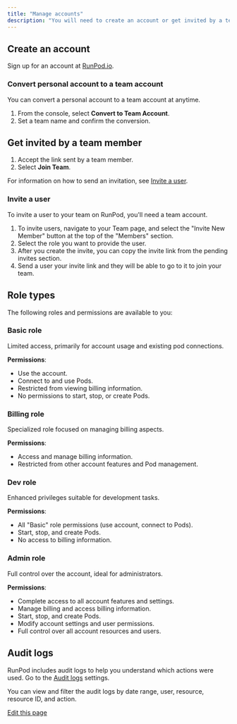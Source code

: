 ```yaml
---
title: "Manage accounts"
description: "You will need to create an account or get invited by a team member to use RunPod."
---
```


## Create an account[​](#create-an-account "Direct link to Create an account")

Sign up for an account at [RunPod.io](https://www.runpod.io/console/signup).

### Convert personal account to a team account[​](#convert-personal-account-to-a-team-account "Direct link to Convert personal account to a team account")

You can convert a personal account to a team account at anytime.

1. From the console, select **Convert to Team Account**.
2. Set a team name and confirm the conversion.

## Get invited by a team member[​](#get-invited-by-a-team-member "Direct link to Get invited by a team member")

1. Accept the link sent by a team member.
2. Select **Join Team**.

For information on how to send an invitation, see [Invite a user](#invite-a-user).

### Invite a user[​](#invite-a-user "Direct link to Invite a user")

To invite a user to your team on RunPod, you'll need a team account.

1. To invite users, navigate to your Team page, and select the "Invite New Member" button at the top of the "Members" section.
2. Select the role you want to provide the user.
3. After you create the invite, you can copy the invite link from the pending invites section.
4. Send a user your invite link and they will be able to go to it to join your team.

## Role types[​](#role-types "Direct link to Role types")

The following roles and permissions are available to you:

### Basic role[​](#basic-role "Direct link to Basic role")

Limited access, primarily for account usage and existing pod connections.

**Permissions**:

* Use the account.
* Connect to and use Pods.
* Restricted from viewing billing information.
* No permissions to start, stop, or create Pods.

### Billing role[​](#billing-role "Direct link to Billing role")

Specialized role focused on managing billing aspects.

**Permissions**:

* Access and manage billing information.
* Restricted from other account features and Pod management.

### Dev role[​](#dev-role "Direct link to Dev role")

Enhanced privileges suitable for development tasks.

**Permissions**:

* All "Basic" role permissions (use account, connect to Pods).
* Start, stop, and create Pods.
* No access to billing information.

### Admin role[​](#admin-role "Direct link to Admin role")

Full control over the account, ideal for administrators.

**Permissions**:

* Complete access to all account features and settings.
* Manage billing and access billing information.
* Start, stop, and create Pods.
* Modify account settings and user permissions.
* Full control over all account resources and users.

## Audit logs[​](#audit-logs "Direct link to Audit logs")

RunPod includes audit logs to help you understand which actions were used. Go to the [Audit logs](https://www.runpod.io/console/user/audit-logs) settings.

You can view and filter the audit logs by date range, user, resource, resource ID, and action.

[Edit this page](https://github.com/runpod/docs/blob/main/docs/get-started/manage-accounts.md)
